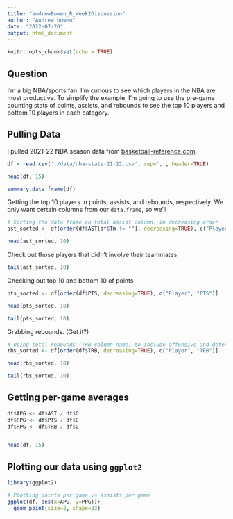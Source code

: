 ```yaml
---
title: "andrewBowen_R_Week2Discussion"
author: "Andrew bowen"
date: "2022-07-20"
output: html_document
---
```


```r
knitr::opts_chunk$set(echo = TRUE)
```

## Question

I'm a big NBA/sports fan. I'm curious to see which players in the NBA are most productive. To simplify the example, I'm going to use the pre-game counting stats of points, assists, and rebounds to see the top 10 players and bottom 10 players in each category.


## Pulling Data
I pulled 2021-22 NBA season data from [basketball-reference.com](https://www.basketball-reference.com/leagues/NBA_2022_per_game.html).

```r
df = read.csv('./data/nba-stats-21-22.csv', sep=',', header=TRUE)

head(df, 15)
```

```r
summary.data.frame(df)
```

Getting the top 10 players in points, assists, and rebounds, respectively. We only want certain columns from our `data.frame`, so we'll 
```r
# Sorting the data frame on total assist column, in decreasing order
ast_sorted <- df[order(df$AST[df$Tm != ""], decreasing=TRUE), c("Player", "Tm", "AST")]

head(ast_sorted, 10)
```
Check out those players that didn't involve their teammates
```r
tail(ast_sorted, 10)
```



Checking out top 10 and bottom 10 of points
```r
pts_sorted <- df[order(df$PTS, decreasing=TRUE), c("Player", "PTS")]

head(pts_sorted, 10)
```

```r
tail(pts_sorted, 10)
```


Grabbing rebounds. (Get it?)
```r
# Using total rebounds (TRB column name) to include offensive and defensive rebs
rbs_sorted <- df[order(df$TRB, decreasing=TRUE), c("Player", "TRB")]

head(rbs_sorted, 10)
```
```r
tail(rbs_sorted, 10)

```
## Getting per-game averages
```r
df$APG <- df$AST / df$G
df$PPG <- df$PTS / df$G
df$RPG <- df$TRB / df$G


head(df, 15)
```


## Plotting our data using `ggplot2`
```r
library(ggplot2)

# Plotting points per game vs assists per game 
ggplot(df, aes(x=APG, y=PPG))+
  geom_point(size=2, shape=23)
```



